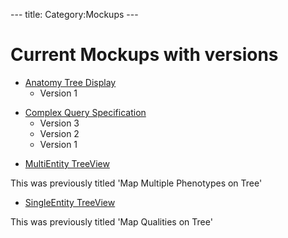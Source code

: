 ---
title: Category:Mockups
---

= Current Mockups with versions =

* [[Anatomy Tree Display]]
** Version 1

* [[Complex Query Specification]]
** Version 3
** Version 2
** Version 1

*[[MultiEntity TreeView]]
This was previously titled 'Map Multiple Phenotypes on Tree'

*[[SingleEntity TreeView]]
This was previously titled 'Map Qualities on Tree'
